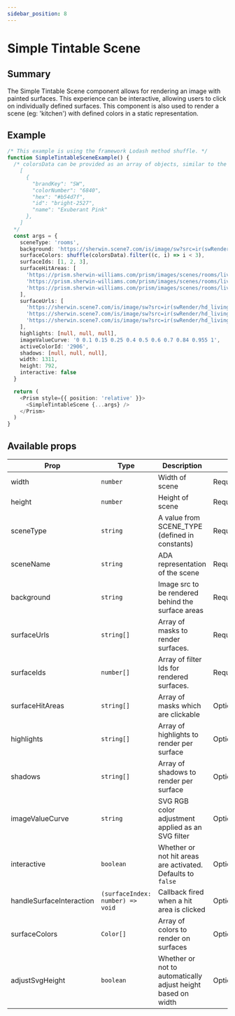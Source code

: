 ```yaml
---
sidebar_position: 8
---
```


# Simple Tintable Scene

## Summary

The Simple Tintable Scene component allows for rendering an image with painted surfaces. This experience can be interactive, allowing users to click on individually defined surfaces. This component is also used to render a scene (eg: 'kitchen') with defined colors in a static representation.

## Example

```typescript live
/* This example is using the framework Lodash method shuffle. */
function SimpleTintableSceneExample() {
  /* colorsData can be provided as an array of objects, similar to the following:
    [
      {
        "brandKey": "SW",
        "colorNumber": "6840",
        "hex": "#b54d7f",
        "id": "bright-2527",
        "name": "Exuberant Pink"
      },
    ]
  */
  const args = {
    sceneType: 'rooms',
    background: 'https://sherwin.scene7.com/is/image/sw?src=ir(swRender/hd_livingroom6_day?wid=1311)&qlt=92',
    surfaceColors: shuffle(colorsData).filter((c, i) => i < 3),
    surfaceIds: [1, 2, 3],
    surfaceHitAreas: [
      'https://prism.sherwin-williams.com/prism/images/scenes/rooms/livingroom/main.svg',
      'https://prism.sherwin-williams.com/prism/images/scenes/rooms/livingroom/accent.svg',
      'https://prism.sherwin-williams.com/prism/images/scenes/rooms/livingroom/trim.svg'
    ],
    surfaceUrls: [
      'https://sherwin.scene7.com/is/image/sw?src=ir(swRender/hd_livingroom6_day?wid=1311&req=object&opac=100&fmt=png8&object=wall&color=000000)&fmt=png8&bgColor=FFFFFF&op_invert=1',
      'https://sherwin.scene7.com/is/image/sw?src=ir(swRender/hd_livingroom6_day?wid=1311&req=object&opac=100&fmt=png8&object=accent&color=000000)&fmt=png8&bgColor=FFFFFF&op_invert=1',
      'https://sherwin.scene7.com/is/image/sw?src=ir(swRender/hd_livingroom6_day?wid=1311&req=object&opac=100&fmt=png8&object=trim&color=000000)&fmt=png8&bgColor=FFFFFF&op_invert=1'
    ],
    highlights: [null, null, null],
    imageValueCurve: '0 0.1 0.15 0.25 0.4 0.5 0.6 0.7 0.84 0.955 1',
    activeColorId: '2906',
    shadows: [null, null, null],
    width: 1311,
    height: 792,
    interactive: false
  }

  return (
    <Prism style={{ position: 'relative' }}>
      <SimpleTintableScene {...args} />
    </Prism>
  )
}
```

## Available props

| Prop                     | Type                             | Description                                                  |          |
| ------------------------ | -------------------------------- | ------------------------------------------------------------ | -------- |
| width                    | `number`                         | Width of scene                                               | Required |
| height                   | `number`                         | Height of scene                                              | Required |
| sceneType                | `string`                         | A value from SCENE_TYPE (defined in constants)               | Required |
| sceneName                | `string`                         | ADA representation of the scene                              | Required |
| background               | `string`                         | Image src to be rendered behind the surface areas            | Required |
| surfaceUrls              | `string[]`                       | Array of masks to render surfaces.                           | Required |
| surfaceIds               | `number[]`                       | Array of filter Ids for rendered surfaces.                   | Required |
| surfaceHitAreas          | `string[]`                       | Array of masks which are clickable                           | Optional |
| highlights               | `string[]`                       | Array of highlights to render per surface                    | Optional |
| shadows                  | `string[]`                       | Array of shadows to render per surface                       | Optional |
| imageValueCurve          | `string`                         | SVG RGB color adjustment applied as an SVG filter            | Optional |
| interactive              | `boolean`                        | Whether or not hit areas are activated. Defaults to `false`  | Optional |
| handleSurfaceInteraction | `(surfaceIndex: number) => void` | Callback fired when a hit area is clicked                    | Optional |
| surfaceColors            | `Color[]`                        | Array of colors to render on surfaces                        | Optional |
| adjustSvgHeight          | `boolean`                        | Whether or not to automatically adjust height based on width | Optional |
